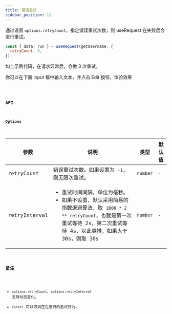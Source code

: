 ```yaml
---
title: 错误重试
sidebar_position: 11
---
```


通过设置 `options.retryCount`，指定错误重试次数，则 useRequest 在失败后会进行重试。

```jsx showLineNumbers
const { data, run } = useRequest(getUsername, {
  retryCount: 3,
});
```

如上示例代码，在请求异常后，会做 3 次重试。

你可以在下面 input 框中输入文本，并点击 Edit 按钮，体验效果

<code src="useRequest/retry/index" group="network" />

### API

#### Options

| 参数          | 说明                                                                                                                                                                                                    | 类型     | 默认值 |
| ------------- | ------------------------------------------------------------------------------------------------------------------------------------------------------------------------------------------------------- | -------- | ------ |
| retryCount    | 错误重试次数。如果设置为 `-1`，则无限次重试。                                                                                                                                                           | `number` | -      |
| retryInterval | <ul><li>重试时间间隔，单位为毫秒。</li><li>如果不设置，默认采用简易的指数退避算法，取 `1000 * 2 ** retryCount`，也就是第一次重试等待 2s，第二次重试等待 4s，以此类推，如果大于 30s，则取 30s </li></ul> | `number` | -      |

### 备注

- `options.retryCount`、`options.retryInterval` 支持动态变化。
- `cancel` 可以取消正在进行的重试行为。
